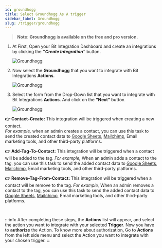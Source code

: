 ```yaml
---
id: groundhogg
title: Select Groundhogg As A trigger
sidebar_label: Groundhogg
slug: /trigger/groundhogg
---
```



> **Note: Groundhogg is available on the free and pro version.**

1. At First, Open your Bit Integration Dashboard and create an integrations by clicking the **_“Create Integration”_** button.

   <Image src="trigger/_create-integrations" alt="Groundhogg" w="1020" h="350" />

2. Now select the **Groundhogg** that you want to integrate with Bit Integrations **Actions**.

   <Image src="trigger/groundhogg/select-trigger" alt="Groundhogg" w="1020" h="350" />

3. Select the form from the Drop-Down list that you want to integrate with Bit Integrations **Actions**. And click on the **“Next”** button.

   <Image src="trigger/groundhogg/select-form-or-task-name" alt="Groundhogg" w="1020" h="350"/>
   

**👉 Contact-Create:** This integration will be triggered when creating a new contact.  
*For example,* when an admin creates a contact, you can use this task to send the created contact data to [Google Sheets](https://docs.bit-integrations.bitapps.pro/integrations/google-sheet), [Mailchimp](https://docs.bit-integrations.bitapps.pro/integrations/wpcf7-mailchimp), Email marketing tools, and other third-party platforms.

**👉 Add-Tag-To-Contact:** This integration will be triggered when a contact will be added to the tag. 
*For example,* When an admin adds a contact to the tag, you can use this task to send the added contact data to [Google Sheets](https://docs.bit-integrations.bitapps.pro/integrations/google-sheet), [Mailchimp](https://docs.bit-integrations.bitapps.pro/integrations/wpcf7-mailchimp), Email marketing tools, and other third-party platforms.

**👉 Remove-Tag-From-Contact:** This integration will be triggered when a contact will be remove to the tag. 
*For example,* When an admin removes a contact to the tag, you can use this task to send the added contact data to [Google Sheets](https://docs.bit-integrations.bitapps.pro/integrations/google-sheet), [Mailchimp](https://docs.bit-integrations.bitapps.pro/integrations/wpcf7-mailchimp), Email marketing tools, and other third-party platforms.

<br/>

:::info
  After completing these steps, the **Actions** list will appear, and select the action you want to integrate with your selected **Trigger**. Now you have to **authorize** the Action. To know more about authorization, Go to **Actions** from the left side menu and select the Action you want to integrate with your chosen trigger.
:::

<Feedback/>